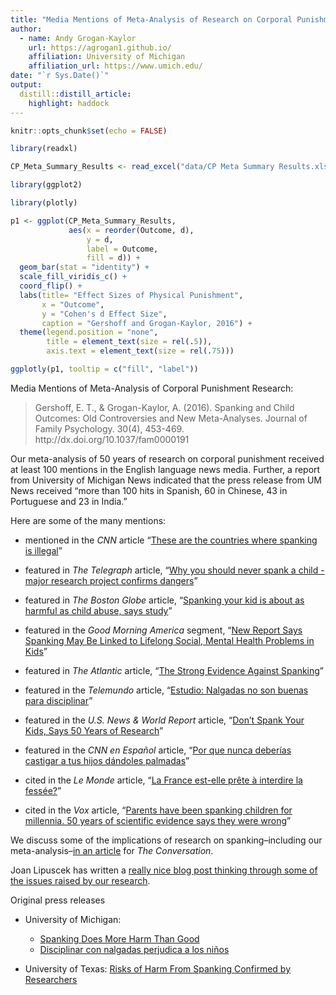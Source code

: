 ```yaml
---
title: "Media Mentions of Meta-Analysis of Research on Corporal Punishment"
author:
  - name: Andy Grogan-Kaylor 
    url: https://agrogan1.github.io/
    affiliation: University of Michigan
    affiliation_url: https://www.umich.edu/
date: "`r Sys.Date()`"
output:
  distill::distill_article:
    highlight: haddock
---
```


```r

knitr::opts_chunk$set(echo = FALSE)

```

```r

library(readxl)

CP_Meta_Summary_Results <- read_excel("data/CP Meta Summary Results.xlsx")

library(ggplot2)

library(plotly)

p1 <- ggplot(CP_Meta_Summary_Results,
             aes(x = reorder(Outcome, d),
                 y = d,
                 label = Outcome,
                 fill = d)) + 
  geom_bar(stat = "identity") +
  scale_fill_viridis_c() +
  coord_flip() +
  labs(title= "Effect Sizes of Physical Punishment",
       x = "Outcome",
       y = "Cohen's d Effect Size",
       caption = "Gershoff and Grogan-Kaylor, 2016") +
  theme(legend.position = "none",
        title = element_text(size = rel(.5)),
        axis.text = element_text(size = rel(.75)))

ggplotly(p1, tooltip = c("fill", "label"))

```

Media Mentions of Meta-Analysis of Corporal Punishment Research:

> Gershoff, E. T., & Grogan-Kaylor, A. (2016). Spanking and Child Outcomes: Old Controversies and New Meta-Analyses. Journal of Family Psychology. 30(4), 453-469. http://dx.doi.org/10.1037/fam0000191 

Our meta-analysis of 50 years of research on corporal punishment received at least 100 mentions in the English language news media.  Further, a report from University of Michigan News indicated that the press release from UM News received "more than 100 hits in Spanish, 60 in Chinese, 43 in Portuguese and 23 in India."

Here are some of the many mentions:

* mentioned in the *CNN* article "[These are the countries where spanking is illegal](https://www.cnn.com/2018/03/12/health/spanking-laws-parenting-without-borders-intl/index.html)"

* featured in *The Telegraph* article, "[Why you should never spank a child - major research project confirms dangers](https://www.telegraph.co.uk/science/2016/04/26/why-you-should-never-spank-a-child---major-research-project-conf/)"

* featured in *The Boston Globe* article, "[Spanking your kid is about as harmful as child abuse, says study](https://www.bostonglobe.com/lifestyle/2016/04/27/study-spanking-nearly-detrimental-abuse/X44bY3WymbVSv9LSRrKLWL/story.html)"

* featured in the *Good Morning America* segment, "[New Report Says Spanking May Be Linked to Lifelong Social, Mental Health Problems in Kids](https://abcnews.go.com/GMA/video/study-spanking-linked-lifelong-social-mental-health-problems-38723342)"

*	featured in *The Atlantic* article, "[The Strong Evidence Against Spanking](https://www.theatlantic.com/health/archive/2016/04/the-strong-evidence-against-spanking/479937/)"

*	featured in the *Telemundo* article, "[Estudio: Nalgadas no son buenas para disciplinar](https://www.telemundo47.com/noticias/salud/estudio-afirma-que-nalgadas-no-son-buena-opcion-para-disciplinar-universidad-michigan-universidad-de-texas-377262761.html)"

*	featured in the *U.S. News & World Report* article, "[Don't Spank Your Kids, Says 50 Years of Research](https://www.usnews.com/news/articles/2016-04-26/spanking-kids-causes-mental-health-issues-study-shows)"

*	featured in the *CNN en Español* article, "[Por que nunca deberías castigar a tus hijos dándoles palmadas](https://cnnespanol.cnn.com/2016/04/26/por-que-nunca-deberias-castigar-a-tus-hijos-dandoles-palmadas/#0)"

*	cited in the *Le Monde* article, “[La France est-elle prête à interdire la fessée?](https://www.lemonde.fr/societe/article/2016/04/30/la-france-est-elle-prete-a-interdire-la-fessee_4911258_3224.html)”

*	cited in the *Vox* article, “[Parents have been spanking children for millennia. 50 years of scientific evidence says they were wrong](https://www.vox.com/2016/4/27/11510118/spanking-children)”

We discuss some of the implications of research on spanking--including our meta-analysis--[in an article](http://theconversation.com/hard-evidence-spanking-could-lead-to-health-problems-antisocial-behavior-58566) for *The Conversation*.

Joan Lipuscek has written a [really nice blog post thinking through some of the issues raised by our research](http://www.joanlipuscek.com/child-therapy-news/new-research-in-the-old-spanking-debate).

Original press releases

* University of Michigan: 

     - [Spanking Does More Harm Than Good](http://ns.umich.edu/new/releases/23732-spanking-does-more-harm-than-good)
     - [Disciplinar con nalgadas perjudica a los niños](http://espanol.umich.edu/noticias/comunicados-de-prensa/2016/04/25/disciplinar-con-nalgadas-dana-a-los-ninos/)
     
* University of Texas: [Risks of Harm From Spanking Confirmed by Researchers](http://news.utexas.edu/2016/04/25/risks-of-harm-from-spanking-confirmed-by-researchers)



